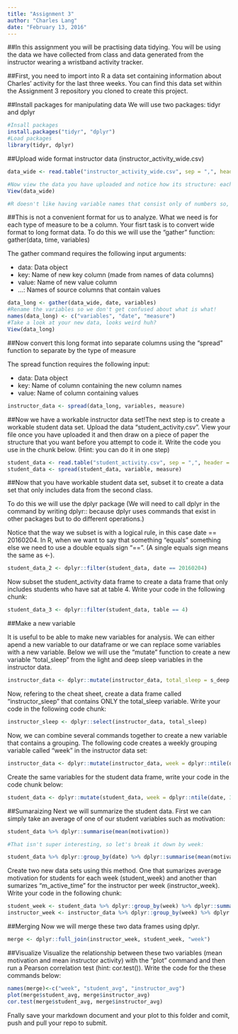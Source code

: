 ```yaml
---
title: "Assignment 3"
author: "Charles Lang"
date: "February 13, 2016"
---
```

##In this assignment you will be practising data tidying. You will be using the data we have collected from class and data generated from the instructor wearing a wristband activity tracker.

##First, you need to import into R a data set containing information about Charles' activity for the last three weeks. You can find this data set within the Assignment 3 repository you cloned to create this project.

##Install packages for manipulating data
We will use two packages: tidyr and dplyr
```r
#Insall packages
install.packages("tidyr", "dplyr")
#Load packages
library(tidyr, dplyr)
```

##Upload wide format instructor data (instructor_activity_wide.csv)
```r
data_wide <- read.table("instructor_activity_wide.csv", sep = ",", header = TRUE)

#Now view the data you have uploaded and notice how its structure: each variable is a date and each row is a type of measure.
View(data_wide)

#R doesn't like having variable names that consist only of numbers so, as you can see, every variable starts with the letter "X". The numbers represent dates in the format year-month-day.


```

##This is not a convenient format for us to analyze. What we need is for each type of measure to be a column. Your fisrt task is to convert wide format to long format data. To do this we will use the "gather" function: gather(data, time, variables)

The gather command requires the following input arguments:

- data: Data object
- key: Name of new key column (made from names of data columns)
- value: Name of new value column
- ...: Names of source columns that contain values

```r
data_long <- gather(data_wide, date, variables)
#Rename the variables so we don't get confused about what is what!
names(data_long) <- c("variables", "date", "measure")
#Take a look at your new data, looks weird huh?
View(data_long)
```
##Now convert this long format into separate columns using the "spread" function to separate by the type of measure

The spread function requires the following input:

- data: Data object
- key: Name of column containing the new column names
- value: Name of column containing values

```r
instructor_data <- spread(data_long, variables, measure)
```

##Now we have a workable instructor data set!The next step is to create a workable student data set. Upload the data "student_activity.csv". View your file once you have uploaded it and then draw on a piece of paper the structure that you want before you attempt to code it. Write the code you use in the chunk below. (Hint: you can do it in one step)

```r
student_data <- read.table("student_activity.csv", sep = ",", header = TRUE)
student_data <- spread(student_data, variable, measure)
```


##Now that you have workable student data set, subset it to create a data set that only includes data from the second class. 

To do this we will use the dplyr package (We will need to call dplyr in the command by writing dplyr:: because dplyr uses commands that exist in other packages but to do different operations.) 

Notice that the way we subset is with a logical rule, in this case date == 20160204. In R, when we want to say that something "equals" something else we need to use a double equals sign "==". (A single equals sign means the same as <-).

```r
student_data_2 <- dplyr::filter(student_data, date == 20160204)
```

Now subset the student_activity data frame to create a data frame that only includes students who have sat at table 4. Write your code in the following chunk:

```r
student_data_3 <- dplyr::filter(student_data, table == 4)
```

##Make a new variable

It is useful to be able to make new variables for analysis. We can either apend a new variable to our dataframe or we can replace some variables with a new variable. Below we will use the "mutate" function to create a new variable "total_sleep" from the light and deep sleep variables in the instructor data.

```r
instructor_data <- dplyr::mutate(instructor_data, total_sleep = s_deep + s_light)
```

Now, refering to the cheat sheet, create a data frame called "instructor_sleep" that contains ONLY the total_sleep variable. Write your code in the following code chunk:

```r
instructor_sleep <- dplyr::select(instructor_data, total_sleep)
```

Now, we can combine several commands together to create a new variable that contains a grouping. The following code creates a weekly grouping variable called "week" in the instructor data set:

```r
instructor_data <- dplyr::mutate(instructor_data, week = dplyr::ntile(date, 3))
```

Create the same variables for the student data frame, write your code in the code chunk below:
```r
student_data <- dplyr::mutate(student_data, week = dplyr::ntile(date, 3))
```

##Sumaraizing
Next we will summarize the student data. First we can simply take an average of one of our student variables such as motivation:

```r
student_data %>% dplyr::summarise(mean(motivation))

#That isn't super interesting, so let's break it down by week:

student_data %>% dplyr::group_by(date) %>% dplyr::summarise(mean(motivation))
```

Create two new data sets using this method. One that sumarizes average motivation for students for each week (student_week) and another than sumarizes "m_active_time" for the instructor per week (instructor_week). Write your code in the following chunk:

```r
student_week <- student_data %>% dplyr::group_by(week) %>% dplyr::summarise(mean(motivation))
instructor_week <- instructor_data %>% dplyr::group_by(week) %>% dplyr::summarise(mean(m_active_time))
```

##Merging
Now we will merge these two data frames using dplyr. 

```r
merge <- dplyr::full_join(instructor_week, student_week, "week")
```

##Visualize
Visualize the relationship between these two variables (mean motivation and mean instructor activity) with the "plot" command and then run a Pearson correlation test (hint: cor.test()). Write the code for the these commands below:

```r
names(merge)<-c("week", "student_avg", "instructor_avg")
plot(merge$student_avg, merge$instructor_avg)
cor.test(merge$student_avg, merge$instructor_avg)
```

Fnally save your markdown document and your plot to this folder and comit, push and pull your repo to submit.
